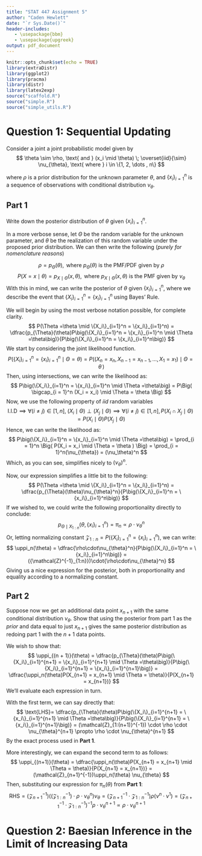 ```yaml
---
title: "STAT 447 Assignment 5"
author: "Caden Hewlett"
date: "`r Sys.Date()`"
header-includes:
   - \usepackage{bbm}
   - \usepackage{upgreek}
output: pdf_document
---
```



```r
knitr::opts_chunk$set(echo = TRUE)
library(extraDistr)
library(ggplot2)
library(pracma)
library(distr)
library(latex2exp)
source("scaffold.R")
source("simple.R")
source("simple_utils.R")
```

<!-- Will the posterior be discrete? I think so.  -->
# Question 1: Sequential Updating

Consider a joint a joint probabilistic model given by
$$
\theta \sim \rho, \text{ and } (x_i \mid \theta) \; \overset{iid}{\sim} \nu_{\theta}, \text{ where } i \in \{1, 2, \dots , n\}
$$
 
where $\rho$ is a prior distribution for the unknown parameter $\theta$, and $\{x_i\}_{i=1}^n$ is a sequence of observations with conditional distribution $\nu_{\theta}$.

## Part 1

Write down the posterior distribution of $\theta$ given $\{x_i\}_{i=1}^n$.

In a more verbose sense, let $\Theta$ be the random variable for the unknown parameter, and $\theta$ be the realization of this random variable under the proposed prior distribution. We can then write the following (*purely for nomenclature reasons*)

$$
\rho = p_{\Theta}(\theta), \text{ where } p_{\Theta}(\theta) \text{ is the PMF/PDF given by } \rho
$$
$$
P(X = x \mid \theta ) = p_{X \mid \Theta}(x, \theta), \text{ where } p_{X \mid \Theta}(x, \theta) \text{ is the PMF given by } \nu_{\theta}
$$
With this in mind, we can write the posterior of $\theta$ given $\{x_i\}_{i=1}^n$, where we describe the event that $\{X_i\}_{i=1}^n = \{x_i\}_{i=1}^n$ using Bayes' Rule.

We will begin by using the most verbose notation possible, for complete clarity.
$$
P(\Theta =\theta \mid \{X_i\}_{i=1}^n = \{x_i\}_{i=1}^n) = \dfrac{p_{\Theta}(\theta)P\big(\{X_i\}_{i=1}^n = \{x_i\}_{i=1}^n \mid \Theta =\theta\big)}{P\big(\{X_i\}_{i=1}^n  = \{x_i\}_{i=1}^n\big)}
$$
We start by considering the joint likelihood function.
$$
P\big(\{X_i\}_{i=1}^n = \{x_i\}_{i=1}^n \mid \Theta =\theta\big) = P\big((X_n = x_n, X_{n-1} = x_{n - 1}, \dots, X_1 = x_1) \mid \Theta = \theta \,)
$$
Then, using intersections, we can write the likelihood as:
$$
P\big(\{X_i\}_{i=1}^n = \{x_i\}_{i=1}^n \mid \Theta =\theta\big) = P\Big(  \bigcap_{i = 1}^n  (X_i = x_i) \mid \Theta = \theta \Big)
$$
Now, we use the following property of *iid* random variables
$$
\text{I.I.D} \implies \forall (i \neq j) \in [1,n], \; (X_i \mid \Theta) \perp (X_j \mid \Theta) \implies \forall (i \neq j) \in [1,n], P(X_i \cap X_j \mid \Theta) = P(X_i \mid \Theta)P(X_j \mid \Theta)
$$
Hence, we can write the likelihood as:
$$
P\big(\{X_i\}_{i=1}^n = \{x_i\}_{i=1}^n \mid \Theta =\theta\big) = \prod_{i = 1}^n \Big( P(X_i = x_i \mid \Theta = \theta ) \Big) = \prod_{i = 1}^n(\nu_{\theta}) = (\nu_\theta)^n
$$
Which, as you can see, simplifies nicely to $(\nu_{\theta})^n$.

Now, our expression simplifies a little bit to the following:
$$
P(\Theta =\theta \mid \{X_i\}_{i=1}^n = \{x_i\}_{i=1}^n) = \dfrac{p_{\Theta}(\theta)\nu_{\theta}^n}{P\big(\{X_i\}_{i=1}^n  = \{x_i\}_{i=1}^n\big)}
$$
If we wished to, we could write the following proportionality directly to conclude:
$$
p_{\Theta \mid {X}_{1:n}}(\theta, \{x_i\}_{i=1}^n)  =\uppi_n \propto \rho\cdot\nu_{\theta}^n
$$
Or, letting normalizing constant $\mathcal{Z}_{1:n} = P\big(\{X_i\}_{i=1}^n  = \{x_i\}_{i=1}^n\big)$, we can write:
$$
\uppi_n(\theta) = \dfrac{\rho\cdot\nu_{\theta}^n}{P\big(\{X_i\}_{i=1}^n  = \{x_i\}_{i=1}^n\big)} = ({\mathcal{Z}^{-1}_{1:n}})\cdot{\rho\cdot\nu_{\theta}^n}
$$
Giving us a nice expression for the posterior, both in proportionality and equality according to a normalizing constant.
<!-- (x_i \mid \theta) \; \overset{iid}{\sim} \nu_{\theta}, \text{ where } i \in \{1, 2, \dots , n\} -->

## Part 2

Suppose now we get an additional data point $x_{n + 1}$ with the same conditional distribution $\nu_{\theta}$. Show that using the posterior from part 1 as the *prior* and data equal to just $x_{n + 1}$ gives the same posterior distribution as redoing part 1 with the $n + 1$ data points.

We wish to show that:
$$
\uppi_{(n + 1)}(\theta) = \dfrac{p_{\Theta}(\theta)P\big(\{X_i\}_{i=1}^{n+1} = \{x_i\}_{i=1}^{n+1} \mid \Theta =\theta\big)}{P\big(\{X_i\}_{i=1}^{n+1}  = \{x_i\}_{i=1}^{n+1}\big)} = \dfrac{\uppi_n(\theta)P(X_{n+1} = x_{n+1} \mid \Theta = \theta)}{P(X_{n+1} = x_{n+1})}
$$
We'll evaluate each expression in turn.

With the first term, we can say directly that:
$$
\text{LHS}= \dfrac{p_{\Theta}(\theta)P\big(\{X_i\}_{i=1}^{n+1} = \{x_i\}_{i=1}^{n+1} \mid \Theta =\theta\big)}{P\big(\{X_i\}_{i=1}^{n+1}  = \{x_i\}_{i=1}^{n+1}\big)} = (\mathcal{Z}_{1:(n+1)}^{-1}) \cdot \rho \cdot \nu_{\theta}^{n+1}  \propto \rho \cdot \nu_{\theta}^{n+1}
$$
By the exact process used in **Part 1**.

More interestingly, we can expand the second term to as follows:
$$
\uppi_{(n+1)}(\theta) = \dfrac{\uppi_n(\theta)P(X_{n+1} = x_{n+1} \mid \Theta = \theta)}{P(X_{n+1} = x_{n+1})} = (\mathcal{Z}_{n+1}^{-1})\uppi_n(\theta) \nu_{\theta}
$$
Then, substituting our expression for $\uppi_n(\theta)$ from **Part 1**:
$$
\text{RHS} =  (\mathcal{Z}_{n+1}^{-1})\Big(({\mathcal{Z}^{-1}_{1:n}})\cdot{\rho\cdot\nu_{\theta}^n} \Big)\nu_{\theta} = \big(\mathcal{Z}_{n+1}^{-1} \cdot{\mathcal{Z}^{-1}_{1:n}} \big)\rho \big(\nu^n \cdot \nu^1) = (\mathcal{Z}_{n+1}^{-1} \cdot{\mathcal{Z}^{-1}_{1:n}})^{-1} \rho \cdot \nu_{\theta}^{n+1} \propto \rho \cdot \nu_{\theta}^{n+1}
$$


# Question 2: Baesian Inference in the Limit of Increasing Data